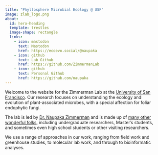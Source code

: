 ```yaml
---
title: "Phyllosphere Microbial Ecology @ USF"
image: zlab_logo.png
about:
  id: hero-heading
  template: trestles
  image-shape: rectangle
  links:
    - icon: mastodon
      text: Mastodon
      href: https://ecoevo.social/@naupaka
    - icon: github
      text: Lab Github
      href: https://github.com/ZimmermanLab
    - icon: github
      text: Personal Github
      href: https://github.com/naupaka
---
```


::: {#hero-heading}

Welcome to the website for the Zimmerman Lab at the [University of San Francisco](https://www.usfca.edu/). Our research focuses on understanding the ecology and evolution of plant-associated microbes, with a special affection for foliar endophytic fungi.

The lab is led by [Dr. Naupaka Zimmerman](https://www.usfca.edu/faculty/naupaka-zimmerman) and is made up of [many other wonderful folks](people/index.qmd), including undergraduate researchers, Master's students, and sometimes even high school students or other visiting researchers.

We use a range of approaches in our work, ranging from field work and greenhouse studies, to molecular lab work, and through to bioinformatic analyses.

:::

